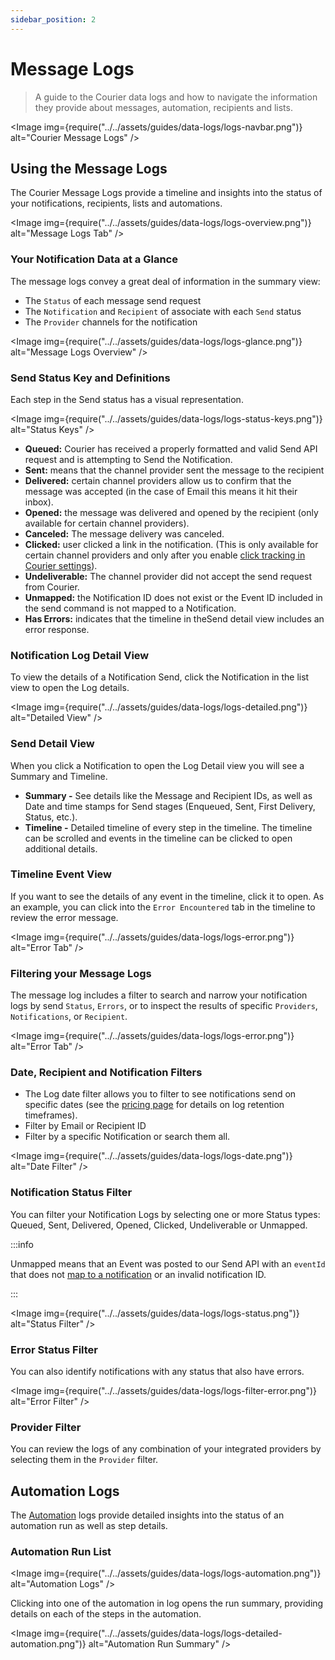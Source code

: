 ```yaml
---
sidebar_position: 2
---
```



# Message Logs

> A guide to the Courier data logs and how to navigate the information they provide about messages, automation, recipients and lists.

<Image
  img={require("../../assets/guides/data-logs/logs-navbar.png")}
  alt="Courier Message Logs"
/>

<YoutubeEmbed videoId="eWc2QJLZCfE" />

## Using the Message Logs

The Courier Message Logs provide a timeline and insights into the status of your notifications, recipients, lists and automations.

<Image
  img={require("../../assets/guides/data-logs/logs-overview.png")}
  alt="Message Logs Tab"
/>

### Your Notification Data at a Glance

The message logs convey a great deal of information in the summary view:

- The `Status` of each message send request
- The `Notification` and `Recipient` of associate with each `Send` status
- The `Provider` channels for the notification

<Image
  img={require("../../assets/guides/data-logs/logs-glance.png")}
  alt="Message Logs Overview"
/>

### Send Status Key and Definitions

Each step in the Send status has a visual representation.

<Image
  img={require("../../assets/guides/data-logs/logs-status-keys.png")}
  alt="Status Keys"
/>

- **Queued:** Courier has received a properly formatted and valid Send API request and is attempting to Send the Notification.
- **Sent:** means that the channel provider sent the message to the recipient
- **Delivered:** certain channel providers allow us to confirm that the message was accepted (in the case of Email this means it hit their inbox).
- **Opened:** the message was delivered and opened by the recipient (only available for certain channel providers).
- **Canceled:** The message delivery was canceled.
- **Clicked:** user clicked a link in the notification. (This is only available for certain channel providers and only after you enable [click tracking in Courier settings](../workspaces/track-email-opens.mdx)).
- **Undeliverable:** The channel provider did not accept the send request from Courier.
- **Unmapped:** the Notification ID does not exist or the Event ID included in the send command is not mapped to a Notification.
- **Has Errors:** indicates that the timeline in theSend detail view includes an error response.

### Notification Log Detail View

To view the details of a Notification Send, click the Notification in the list view to open the Log details.

<Image
  img={require("../../assets/guides/data-logs/logs-detailed.png")}
  alt="Detailed View"
/>

### Send Detail View

When you click a Notification to open the Log Detail view you will see a Summary and Timeline.

- **Summary -** See details like the Message and Recipient IDs, as well as Date and time stamps for Send stages (Enqueued, Sent, First Delivery, Status, etc.).
- **Timeline -** Detailed timeline of every step in the timeline. The timeline can be scrolled and events in the timeline can be clicked to open additional details.

### Timeline Event View

If you want to see the details of any event in the timeline, click it to open. As an example, you can click into the `Error Encountered` tab in the timeline to review the error message.

<Image
  img={require("../../assets/guides/data-logs/logs-error.png")}
  alt="Error Tab"
/>

### Filtering your Message Logs

The message log includes a filter to search and narrow your notification logs by send `Status`, `Errors`, or to inspect the results of specific `Providers`, `Notifications`, or `Recipient`.

<Image
  img={require("../../assets/guides/data-logs/logs-error.png")}
  alt="Error Tab"
/>

### Date, Recipient and Notification Filters

- The Log date filter allows you to filter to see notifications send on specific dates (see the [pricing page](https://www.courier.com/pricing/) for details on log retention timeframes).
- Filter by Email or Recipient ID
- Filter by a specific Notification or search them all.

<Image
  img={require("../../assets/guides/data-logs/logs-date.png")}
  alt="Date Filter"
/>

### Notification Status Filter

You can filter your Notification Logs by selecting one or more Status types: Queued, Sent, Delivered, Opened, Clicked, Undeliverable or Unmapped.

:::info

Unmapped means that an Event was posted to our Send API with an `eventId` that does not [map to a notification](https://help.courier.com/en/articles/4189555-send-basics-how-notifications-are-triggered-and-sent-with-courier) or an invalid notification ID.

:::

<Image
  img={require("../../assets/guides/data-logs/logs-status.png")}
  alt="Status Filter"
/>

### Error Status Filter

You can also identify notifications with any status that also have errors.

<Image
  img={require("../../assets/guides/data-logs/logs-filter-error.png")}
  alt="Error Filter"
/>

### Provider Filter

You can review the logs of any combination of your integrated providers by selecting them in the `Provider` filter.

## Automation Logs

The [Automation](../automations/intro.mdx) logs provide detailed insights into the status of an automation run as well as step details.

### Automation Run List

<Image
  img={require("../../assets/guides/data-logs/logs-automation.png")}
  alt="Automation Logs"
/>

Clicking into one of the automation in log opens the run summary, providing details on each of the steps in the automation.

<Image
  img={require("../../assets/guides/data-logs/logs-detailed-automation.png")}
  alt="Automation Run Summary"
/>
